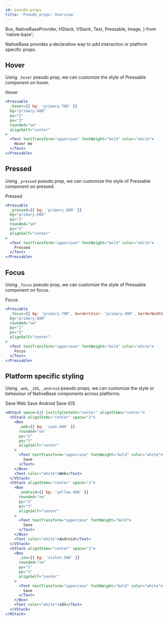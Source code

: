 ```yaml
---
id: pseudo-props
title: 'Pseudo props: Overview'
---
```


  Box,
  NativeBaseProvider,
  HStack,
  VStack,
  Text,
  Pressable,
  Image,
} from 'native-base';

NativeBase provides a declarative way to add interaction or platform specific props.

## Hover

Using `_hover` pseudo prop, we can customize the style of Pressable component on hover.

<NativeBaseProvider>
  <Box flex={1} mb="16">
    <Pressable
      _hover={{ bg: 'primary.700' }}
      bg="primary.600"
      py="2"
      px="3"
      rounded="sm"
      alignSelf="center"
    >
      <Text textTransform="uppercase" fontWeight="bold" color="white">
        Hover
      </Text>
    </Pressable>
  </Box>
</NativeBaseProvider>

```jsx title="Hover example"
<Pressable
  _hover={{ bg: 'primary.700' }}
  bg="primary.600"
  py="2"
  px="3"
  rounded="sm"
  alignSelf="center"
>
  <Text textTransform="uppercase" fontWeight="bold" color="white">
    Hover me
  </Text>
</Pressable>
```

## Pressed

Using `_pressed` pseudo prop, we can customize the style of Pressable component on pressed.

<NativeBaseProvider>
  <Box flex={1} mb="16">
    <Pressable
      _pressed={{ bg: 'primary.800' }}
      bg="primary.600"
      py="2"
      px="3"
      alignSelf="center"
      rounded="sm"
    >
      <Text textTransform="uppercase" fontWeight="bold" color="white">
        Pressed
      </Text>
    </Pressable>
  </Box>
</NativeBaseProvider>

```jsx title="Pressed example"
<Pressable
  _pressed={{ bg: 'primary.800' }}
  bg="primary.600"
  py="2"
  rounded="sm"
  px="3"
  alignSelf="center"
>
  <Text textTransform="uppercase" fontWeight="bold" color="white">
    Pressed
  </Text>
</Pressable>
```

## Focus

Using `_focus` pseudo prop, we can customize the style of Pressable component on focus.

<NativeBaseProvider>
  <Box flex={1} mb="16">
    <Pressable
      _focus={{
        bg: 'primary.700',
        borderColor: 'primary.400',
        borderWidth: '2px',
      }}
      bg="primary.600"
      rounded="sm"
      py="2"
      px="3"
      alignSelf="center"
    >
      <Text textTransform="uppercase" fontWeight="bold" color="white">
        Focus
      </Text>
    </Pressable>
  </Box>
</NativeBaseProvider>

```jsx title="Focus example"
<Pressable
  _focus={{ bg: 'primary.700', borderColor: 'primary.400', borderWidth: '2px' }}
  bg="primary.600"
  rounded="sm"
  py="2"
  px="3"
  alignSelf="center"
>
  <Text textTransform="uppercase" fontWeight="bold" color="white">
    Focus
  </Text>
</Pressable>
```

## Platform specific styling

Using `_web`, `_iOS`, `_android` pseudo props, we can customize the style or behaviour of NativeBase components across platforms.

<NativeBaseProvider>
  <HStack space="4" justifyContent="center" alignItems="center" mb="8">
    <VStack alignItems="center" space="2">
      <Box
        _web={{ bg: 'cyan.600' }}
        bg="cyan.600"
        rounded="sm"
        py="2"
        px="3"
        alignSelf="center"
      >
        <Text textTransform="uppercase" fontWeight="bold" color="white">
          Save
        </Text>
      </Box>
      <Text color="white">Web</Text>
    </VStack>
    <VStack alignItems="center" space="2">
      <Box
        _android={{ bg: 'yellow.400' }}
        bg="yellow.400"
        rounded="sm"
        py="2"
        px="3"
        alignSelf="center"
      >
        <Text textTransform="uppercase" fontWeight="bold">
          Save
        </Text>
      </Box>
      <Text color="white">Android</Text>
    </VStack>
    <VStack alignItems="center" space="2">
      <Box
        _ios={{ bg: 'violet.500' }}
        bg="violet.500"
        rounded="sm"
        py="2"
        px="3"
        alignSelf="center"
      >
        <Text textTransform="uppercase" fontWeight="bold" color="white">
          Save
        </Text>
      </Box>
      <Text color="white">iOS</Text>
    </VStack>
  </HStack>
</NativeBaseProvider>

```jsx title="Platform specific example"
<HStack space={4} justifyContent="center" alignItems="center">
  <VStack alignItems="center" space="2">
    <Box
      _web={{ bg: 'cyan.600' }}
      rounded="sm"
      py="2"
      px="3"
      alignSelf="center"
    >
      <Text textTransform="uppercase" fontWeight="bold" color="white">
        Save
      </Text>
    </Box>
    <Text color="white">Web</Text>
  </VStack>
  <VStack alignItems="center" space="2">
    <Box
      _android={{ bg: 'yellow.400' }}
      rounded="sm"
      py="2"
      px="3"
      alignSelf="center"
    >
      <Text textTransform="uppercase" fontWeight="bold">
        Save
      </Text>
    </Box>
    <Text color="white">Android</Text>
  </VStack>
  <VStack alignItems="center" space="2">
    <Box
      _ios={{ bg: 'violet.500' }}
      rounded="sm"
      py="2"
      px="3"
      alignSelf="center"
    >
      <Text textTransform="uppercase" fontWeight="bold" color="white">
        Save
      </Text>
    </Box>
    <Text color="white">iOS</Text>
  </VStack>
</HStack>
```
